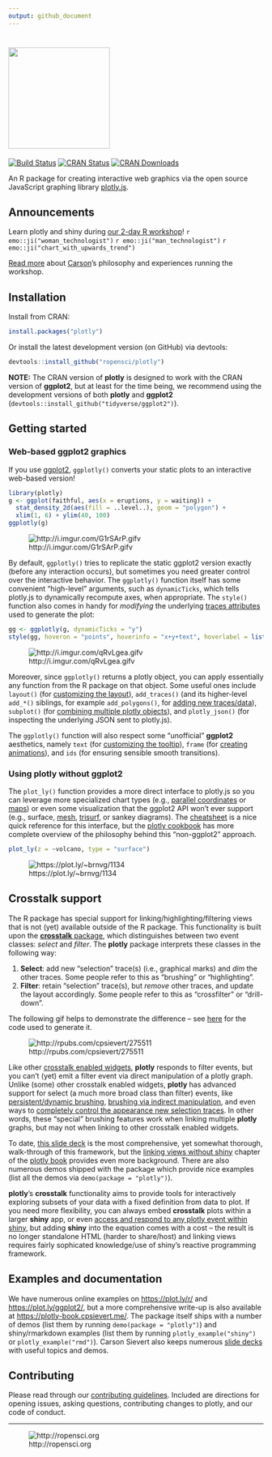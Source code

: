 ```yaml
---
output: github_document
---
```


<!-- README.md is generated from README.Rmd. Please edit that file -->

# <img src="man/figures/plotly.png" width="200" />

[![Build Status](https://travis-ci.org/ropensci/plotly.png?branch=master)](https://travis-ci.org/ropensci/plotly)
[![CRAN Status](http://www.r-pkg.org/badges/version/plotly)](http://cran.r-project.org/package=plotly)
[![CRAN Downloads](http://cranlogs.r-pkg.org/badges/grand-total/plotly)](http://cran.r-project.org/package=plotly)

An R package for creating interactive web graphics via the open source JavaScript graphing library [plotly.js](https://github.com/plotly/plotly.js).

## Announcements

Learn plotly and shiny during [our 2-day R workshop](https://plotcon.plot.ly/workshops/r-shiny-dash-r)! `r emo::ji("woman_technologist")` `r emo::ji("man_technologist")` `r emo::ji("chart_with_upwards_trend")`

[Read more](https://blog.cpsievert.me/2017/12/04/components-of-a-successful-r-workshop/) about [Carson](https://cpsievert.me)'s philosophy and experiences running the workshop.

## Installation

Install from CRAN:

```r
install.packages("plotly")
```

Or install the latest development version (on GitHub) via devtools:

```r
devtools::install_github("ropensci/plotly")
```

**NOTE:** The CRAN version of **plotly** is designed to work with the CRAN version of **ggplot2**, but at least for the time being, we recommend using the development versions of both **plotly** and **ggplot2** (`devtools::install_github("tidyverse/ggplot2")`).

## Getting started

### Web-based ggplot2 graphics

If you use [ggplot2](https://github.com/tidyverse/ggplot2), `ggplotly()` converts your static plots to an interactive web-based version!

```r
library(plotly)
g <- ggplot(faithful, aes(x = eruptions, y = waiting)) +
  stat_density_2d(aes(fill = ..level..), geom = "polygon") + 
  xlim(1, 6) + ylim(40, 100)
ggplotly(g)
```

![http://i.imgur.com/G1rSArP.gifv](http://i.imgur.com/G1rSArP.gif)

By default, `ggplotly()` tries to replicate the static ggplot2 version exactly (before any interaction occurs), but sometimes you need greater control over the interactive behavior. The `ggplotly()` function itself has some convenient "high-level" arguments, such as `dynamicTicks`, which tells plotly.js to dynamically recompute axes, when appropriate. The `style()` function also comes in handy for _modifying_ the underlying [traces attributes](https://plot.ly/r/reference/#scatter-hoveron) used to generate the plot: 

```r
gg <- ggplotly(g, dynamicTicks = "y")
style(gg, hoveron = "points", hoverinfo = "x+y+text", hoverlabel = list(bgcolor = "white"))
```

![http://i.imgur.com/qRvLgea.gifv](http://imgur.com/qRvLgea.gif)

Moreover, since `ggplotly()` returns a plotly object, you can apply essentially any function from the R package on that object. Some useful ones include `layout()` (for [customizing the layout](https://cpsievert.github.io/plotly_book/extending-ggplotly.html#customizing-the-layout)), `add_traces()` (and its higher-level `add_*()` siblings, for example `add_polygons()`, for [adding new traces/data](https://cpsievert.github.io/plotly_book/extending-ggplotly.html#leveraging-statistical-output)), `subplot()` (for [combining multiple plotly objects](https://cpsievert.github.io/plotly_book/merging-plotly-objects.html)), and `plotly_json()` (for inspecting the underlying JSON sent to plotly.js).

The `ggplotly()` function will also respect some "unofficial" **ggplot2** aesthetics, namely `text` (for [customizing the tooltip](https://cpsievert.github.io/plotly_book/a-case-study-of-housing-sales-in-texas.html#fig:ggsubplot)), `frame` (for [creating animations](https://cpsievert.github.io/plotly_book/key-frame-animations.html)), and `ids` (for ensuring sensible smooth transitions). 

### Using plotly without ggplot2

The `plot_ly()` function provides a more direct interface to plotly.js so you can leverage more specialized chart types (e.g., [parallel coordinates](https://plot.ly/r/parallel-coordinates-plot/) or [maps](https://plot.ly/r/maps/)) or even some visualization that the ggplot2 API won't ever support (e.g., surface, [mesh](https://plot.ly/r/3d-mesh/), [trisurf](https://plot.ly/r/trisurf/), or sankey diagrams). The [cheatsheet](https://images.plot.ly/plotly-documentation/images/r_cheat_sheet.pdf) is a nice quick reference for this interface, but the [plotly cookbook](https://cpsievert.github.io/plotly_book/the-plotly-cookbook.html) has more complete overview of the philosophy behind this "non-ggplot2" approach.

```r
plot_ly(z = ~volcano, type = "surface")
```

![https://plot.ly/~brnvg/1134](https://plot.ly/~brnvg/1134.png)


## Crosstalk support

The R package has special support for linking/highlighting/filtering views that is not (yet) available outside of the R package. This functionality is built upon the [**crosstalk** package](https://rstudio.github.io/crosstalk/), which distinguishes between two event classes: *select* and *filter*. The **plotly** package interprets these classes in the following way:

1. **Select**: add new "selection" trace(s) (i.e., graphical marks) and *dim* the other traces. Some people refer to this as "brushing" or "highlighting".
2. **Filter**: retain "selection" trace(s), but *remove* other traces, and update the layout accordingly. Some people refer to this as "crossfilter" or "drill-down". 

The following gif helps to demonstrate the difference -- see [here](http://rpubs.com/cpsievert/275511) for the code used to generate it. 

![http://rpubs.com/cpsievert/275511](http://i.imgur.com/cYsuNQn.gif)

Like other [crosstalk enabled widgets](https://rstudio.github.io/crosstalk/widgets.html), **plotly** responds to filter events, but you can't (yet) emit a filter event via direct manipulation of a plotly graph. Unlike (some) other crosstalk enabled widgets, **plotly** has advanced support for select (a much more broad class than filter) events, like [persistent/dynamic brushing](https://cpsievert.github.io/plotly_book/linking-views-without-shiny.html#transient-versus-persistent-selection), [brushing via indirect manipulation](https://cpsievert.github.io/plotly_book/linking-views-without-shiny.html#selection-via-indirect-manipulation), and even ways to [completely control the appearance new selection traces](https://cpsievert.github.io/plotcon17/workshop/day2/#21). In other words, these "special" brushing features work when linking multiple **plotly** graphs, but may not when linking to other crosstalk enabled widgets. 

To date, [this slide deck](https://cpsievert.github.io/plotcon17/workshop/day2) is the most comprehensive, yet somewhat thorough, walk-through of this framework, but the [linking views without shiny](https://cpsievert.github.io/plotly_book/linking-views-without-shiny.html) chapter of the [plotly book](https://cpsievert.github.io/plotly_book/) provides even more background. There are also numerous demos shipped with the package which provide nice examples (list all the demos via `demo(package = "plotly")`).

**plotly**'s **crosstalk** functionality aims to provide tools for interactively exploring subsets of your data with a fixed definition from data to plot. If you need more flexibility, you can always embed **crosstalk** plots within a larger **shiny** app, or even [access and respond to any plotly event within shiny](https://cpsievert.github.io/plotly_book/linking-views-with-shiny.html), but adding **shiny** into the equation comes with a cost -- the result is no longer standalone HTML (harder to share/host) and linking views requires fairly sophicated knowledge/use of shiny's reactive programming framework.

## Examples and documentation

We have numerous online examples on <https://plot.ly/r/> and <https://plot.ly/ggplot2/>, but a more comprehensive write-up is also available at <https://plotly-book.cpsievert.me/>. The package itself ships with a number of demos (list them by running `demo(package = "plotly")`) and shiny/rmarkdown examples (list them by running `plotly_example("shiny")` or `plotly_example("rmd")`).  Carson Sievert also keeps numerous [slide decks](https://talks.github.me) with useful topics and demos.

## Contributing

Please read through our [contributing guidelines](https://github.com/ropensci/plotly/blob/master/CONTRIBUTING.md). Included are directions for opening issues, asking questions, contributing changes to plotly, and our code of conduct. 

---

![http://ropensci.org](http://www.ropensci.org/public_images/github_footer.png)
